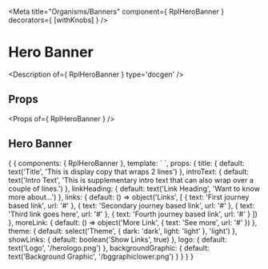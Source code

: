
<Meta title="Organisms/Banners" component={ RplHeroBanner } decorators={ [withKnobs] } />

# Hero Banner

<Description of={ RplHeroBanner } type='docgen' />

## Props

<Props of={ RplHeroBanner } />

## Hero Banner
<Preview>
  <Story name="Hero Banner" height="600px">
    {
      {
        components: { RplHeroBanner },
        template: `
          <rpl-hero-banner
            :title="title" :introText="introText"
            :linkHeading="linkHeading" :links="links"
            :moreLink="moreLink"
            :theme="theme"
            :showLinks="showLinks"
            :logo="logo"
            :backgroundGraphic="backgroundGraphic"
            class="rpl-site-constrain--on-all"
          />
        `,
        props: {
          title: {
            default: text('Title', 'This is display copy that wraps 2 lines')
          },
          introText: {
            default: text('Intro Text', 'This is supplementary intro text that can also wrap over a couple of lines.')
          },
          linkHeading: {
            default: text('Link Heading', 'Want to know more about...')
          },
          links: {
            default: () => object('Links', [
              { text: 'First journey based link', url: '#' },
              { text: 'Secondary journey based link', url: '#' },
              { text: 'Third link goes here', url: '#' },
              { text: 'Fourth journey based link', url: '#' }
            ])
          },
          moreLink: {
            default: () => object('More Link', { text: 'See more', url: '#' })
          },
          theme: {
            default: select('Theme', { dark: 'dark', light: 'light' }, 'light')
          },
          showLinks: {
            default: boolean('Show Links', true)
          },
          logo: {
            default: text('Logo', '/herologo.png')
          },
          backgroundGraphic: {
            default: text('Background Graphic', '/bggraphiclower.png')
          }
        }
      }
    }
  </Story>
</Preview>
